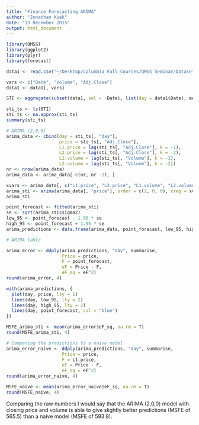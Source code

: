 ```yaml
---
title: "Finance Forecasting ARIMA"
author: "Jonathan Kuek"
date: "13 December 2015"
output: html_document
---
```


```r
library(QMSS)
library(ggplot2)
library(plyr)
library(forecast)
```

```r
data1 <- read.csv("~/Desktop/Columbia Fall Courses/QMSS Seminar/Datasets/Data/STI.csv")

vars <- c("Date", "Volume", "Adj.Close")
data1 <- data1[, vars]

STI <- aggregate(subset(data1, sel = -Date), list(day = data1$Date), mean, na.rm = T)

sti_ts <- ts(STI)
sti_ts <- na.approx(sti_ts)
summary(sti_ts)

```

```r
# ARIMA (2,0,0)
arima_data <- cbind(day = sti_ts[, "day"],
                    price = sti_ts[, "Adj.Close"],
                    L1.price = lag(sti_ts[, "Adj.Close"], k = -1),
                    L2.price = lag(sti_ts[, "Adj.Close"], k = -2),
                    L1.volume = lag(sti_ts[, "Volume"], k = -1),
                    L2.volume = lag(sti_ts[, "Volume"], k = -2))
nr <- nrow(arima_data)
arima_data <- arima_data[-c(nr, nr -1), ]

xvars <- arima_data[, c("L1.price", "L2.price", "L1.volume", "L2.volume")]
arima_sti <- arima(arima_data[, "price"], order = c(2, 0, 0), xreg = xvars)
arima_sti
```

```r
point_forecast <- fitted(arima_sti)
se <- sqrt(arima_sti$sigma2)
low_95 <- point_forecast - 1.96 * se
high_95 <- point_forecast + 1.96 * se
arima_predictions <- data.frame(arima_data, point_forecast, low_95, high_95)
```

```r
# ARIMA table

arima_error <- ddply(arima_predictions, "day", summarise,
                     Price = price,
                     F = point_forecast,
                     eF = Price - F,
                     eF_sq = eF^2)
round(arima_error, 4)
```

```r
with(arima_predictions, {
  plot(day, price, lty = 1)
  lines(day, low_95, lty = 2)
  lines(day, high_95, lty = 2)
  lines(day, point_forecast, col = "blue")
})

MSFE_arima_sti <- mean(arima_error$eF_sq, na.rm = T)
round(MSFE_arima_sti, 4)
```

```r
# Comparing the predictions to a naive model
arima_error_naive <- ddply(arima_predictions, "day", summarise,
                     Price = price,
                     F = L1.price,
                     eF = Price - F,
                     eF_sq = eF^2)
round(arima_error_naive, 4)

MSFE_naive <- mean(arima_error_naive$eF_sq, na.rm = T)
round(MSFE_naive, 4)
```

Comparing the raw numbers I would say that the ARIMA (2,0,0) model with closing price and volume is able to give slightly better predictions (MSFE of 565.5) than a naive model (MSFE of 593.8).

